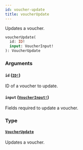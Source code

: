 ```yaml
---
id: voucher-update
title: voucherUpdate
---
```


Updates a voucher.

```graphql
voucherUpdate(
  id: ID!
  input: VoucherInput!
): VoucherUpdate

```

### Arguments

#### `id` ([`ID!`](/docs/developer/api-reference/scalars/id))

ID of a voucher to update.

#### `input` ([`VoucherInput!`](/docs/developer/api-reference/inputs/voucher-input))

Fields required to update a voucher.

### Type

#### [`VoucherUpdate`](/docs/developer/api-reference/objects/voucher-update)

Updates a voucher.
